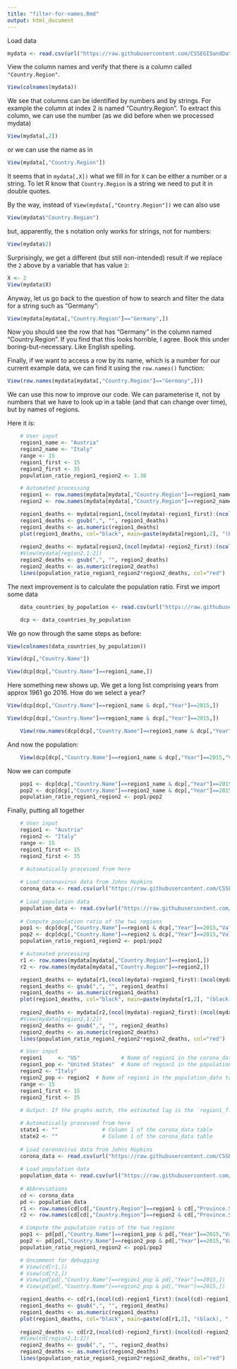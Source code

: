 ```yaml
---
title: "filter-for-names.Rmd"
output: html_document
---
```


Load data

```r
mydata <- read.csv(url("https://raw.githubusercontent.com/CSSEGISandData/COVID-19/master/csse_covid_19_data/csse_covid_19_time_series/time_series_covid19_deaths_global.csv"))
```

View the column names and verify that there is a column called `"Country.Region"`.

```r
View(colnames(mydata))
```

We see that columns can be identified by numbers and by strings. For example the column at index 2 is named "Country.Region". To extract this column, we can use the number (as we did before when we processed mydata)

```r
View(mydata[,2])
```

or we can use the name as in

```r
View(mydata[,"Country.Region"])
```

It seems that in `mydata[,X])` what we fill in for `X` can be either a number or a string. To let R know that `Country.Region` is a string we need to put it in double quotes.

By the way, instead of `View(mydata[,"Country.Region"])` we can also use

```r
View(mydata$"Country.Region")
```

but, apparently, the `$` notation only works for strings, not for numbers:

```r
View(mydata$2)
```

Surprisingly, we get a different (but still non-intended) result if we replace the `2` above by a variable that has value `2`:

```r
X <- 2
View(mydata$X)
```

Anyway, let us go back to the question of how to search and filter the data for a string such as "Germany":

```r
View(mydata[mydata[,"Country.Region"]=="Germany",])
```

Now you should see the row that has "Germany" in the column named "Country.Region". If you find that this looks horrible, I agree. Book this under boring-but-necessary. Like English spelling.

Finally, if we want to access a row by its name, which is a number for our current example data, we can find it using the `row.names()` function:

```r
View(row.names(mydata[mydata[,"Country.Region"]=="Germany",]))
```


We can use this now to improve our code. We can parameterise it, not by numbers that we have to look up in a table (and that can change over time), but by names of regions.

Here it is:

```r
    # User input
    region1_name <- "Austria"
    region2_name <- "Italy"
    range <- 15           
    region1_first <- 15   
    region2_first <- 35     
    population_ratio_region1_region2 <- 1.38

    # Automated processing
    region1 <- row.names(mydata[mydata[,"Country.Region"]==region1_name,])
    region2 <- row.names(mydata[mydata[,"Country.Region"]==region2_name,])

    region1_deaths <- mydata[region1,(ncol(mydata)-region1_first):(ncol(mydata)-region1_first+range)]
    region1_deaths <- gsub(",", "", region1_deaths)                     
    region1_deaths <- as.numeric(region1_deaths)                      
    plot(region1_deaths, col="black", main=paste(mydata[region1,2], "(black), ", mydata[region2,2],  "(red)"), xlab="days", ylab=paste(mydata[region1,2], "deaths"))   
    
    region2_deaths <- mydata[region2,(ncol(mydata)-region2_first):(ncol(mydata)-region2_first+range)]
    #View(mydata[region2,1:2])       
    region2_deaths <- gsub(",", "", region2_deaths)                   
    region2_deaths <- as.numeric(region2_deaths)                      
    lines(population_ratio_region1_region2*region2_deaths, col="red")   
```

The next improvement is to calculate the population ratio. First we import some data

```r
    data_countries_by_population <- read.csv(url("https://raw.githubusercontent.com/datasets/population/master/data/population.csv"))
```

```r
    dcp <- data_countries_by_population
```

We go now through the same steps as before:

```r
View(colnames(data_countries_by_population))
```

```r
View(dcp[,"Country.Name"])
```

```r
View(dcp[dcp[,"Country.Name"]==region1_name,])
```

Here something new shows up. We get a long list comprising years from approx 1961 go 2016. How do we select a year? 

```r
View(dcp[dcp[,"Country.Name"]==region1_name & dcp[,"Year"]==2015,])
```


```r
View(dcp[dcp[,"Country.Name"]==region1_name & dcp[,"Year"]==2015,])
```


```r
    View(row.names(dcp[dcp[,"Country.Name"]==region1_name & dcp[,"Year"]==2015,]))
```

And now the population:

```r
    View(dcp[dcp[,"Country.Name"]==region1_name & dcp[,"Year"]==2015,"Value"])
```

Now we can compute

```r
    pop1 <- dcp[dcp[,"Country.Name"]==region1_name & dcp[,"Year"]==2015,"Value"]
    pop2 <- dcp[dcp[,"Country.Name"]==region2_name & dcp[,"Year"]==2015,"Value"]
    population_ratio_region1_region2 <- pop1/pop2
```

Finally, putting all together

```r
    # User input
    region1 <- "Austria"
    region2 <- "Italy"
    range <- 15           
    region1_first <- 15   
    region2_first <- 35     

    # Automatically processed from here
    
    # Load coronavirus data from Johns Hopkins
    corona_data <- read.csv(url("https://raw.githubusercontent.com/CSSEGISandData/COVID-19/master/csse_covid_19_data/csse_covid_19_time_series/time_series_covid19_deaths_global.csv"))
    
    # Load population data
    population_data <- read.csv(url("https://raw.githubusercontent.com/datasets/population/master/data/population.csv"))
    
    # Compute population ratio of the twi regions
    pop1 <- dcp[dcp[,"Country.Name"]==region1 & dcp[,"Year"]==2015,"Value"]
    pop2 <- dcp[dcp[,"Country.Name"]==region2 & dcp[,"Year"]==2015,"Value"]
    population_ratio_region1_region2 <- pop1/pop2

    # Automated processing
    r1 <- row.names(mydata[mydata[,"Country.Region"]==region1,])
    r2 <- row.names(mydata[mydata[,"Country.Region"]==region2,])

    region1_deaths <- mydata[r1,(ncol(mydata)-region1_first):(ncol(mydata)-region1_first+range)]
    region1_deaths <- gsub(",", "", region1_deaths)                     
    region1_deaths <- as.numeric(region1_deaths)                      
    plot(region1_deaths, col="black", main=paste(mydata[r1,2], "(black), ", mydata[r2,2],  "(red)"), xlab="days", ylab=paste(mydata[region1,2], "deaths"))   
    
    region2_deaths <- mydata[r2,(ncol(mydata)-region2_first):(ncol(mydata)-region2_first+range)]
    #View(mydata[region2,1:2])       
    region2_deaths <- gsub(",", "", region2_deaths)                   
    region2_deaths <- as.numeric(region2_deaths)                      
    lines(population_ratio_region1_region2*region2_deaths, col="red")   

```



```r
    # User input
    region1     <- "US"             # Name of region1 in the corona_data table
    region1_pop <- "United States"  # Name of region1 in the population_data table
    region2 <- "Italy"
    region2_pop <- region2  # Name of region1 in the population_data table
    range <- 15           
    region1_first <- 15   
    region2_first <- 35     
    
    # Output: If the graphs match, the estimated lag is the `region1_first - region2_first`

    # Automatically processed from here
    state1 <- ""              # Column 1 of the corona_data table
    state2 <- ""              # Column 1 of the corona_data table
    
    # Load coronavirus data from Johns Hopkins
    corona_data <- read.csv(url("https://raw.githubusercontent.com/CSSEGISandData/COVID-19/master/csse_covid_19_data/csse_covid_19_time_series/time_series_covid19_deaths_global.csv"))
    
    # Load population data
    population_data <- read.csv(url("https://raw.githubusercontent.com/datasets/population/master/data/population.csv"))
    
    # Abbreviations
    cd <- corona_data
    pd <- population_data
    r1 <- row.names(cd[cd[,"Country.Region"]==region1 & cd[,"Province.State"]==state1,])
    r2 <- row.names(cd[cd[,"Country.Region"]==region2 & cd[,"Province.State"]==state1,])

    # Compute the population ratio of the two regions
    pop1 <- pd[pd[,"Country.Name"]==region1_pop & pd[,"Year"]==2015,"Value"]
    pop2 <- pd[pd[,"Country.Name"]==region2_pop & pd[,"Year"]==2015,"Value"]
    population_ratio_region1_region2 <- pop1/pop2

    # Uncomment for debugging
    # View(cd[r1,])
    # View(cd[r2,])
    # View(pd[pd[,"Country.Name"]==region1_pop & pd[,"Year"]==2015,]) 
    # View(pd[pd[,"Country.Name"]==region2_pop & pd[,"Year"]==2015,]) 

    region1_deaths <- cd[r1,(ncol(cd)-region1_first):(ncol(cd)-region1_first+range)]
    region1_deaths <- gsub(",", "", region1_deaths)                     
    region1_deaths <- as.numeric(region1_deaths)                      
    plot(region1_deaths, col="black", main=paste(cd[r1,2], "(black), ", cd[r2,2],  "(red)"), xlab="days", ylab=paste(cd[r1,2], "deaths"))   
    
    region2_deaths <- cd[r2,(ncol(cd)-region2_first):(ncol(cd)-region2_first+range)]
    #View(cd[region2,1:2])       
    region2_deaths <- gsub(",", "", region2_deaths)                   
    region2_deaths <- as.numeric(region2_deaths)                      
    lines(population_ratio_region1_region2*region2_deaths, col="red")   

```



